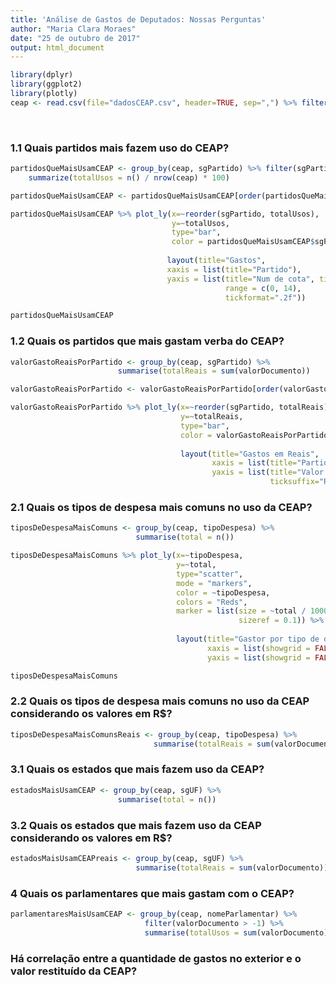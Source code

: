 ```yaml
---
title: 'Análise de Gastos de Deputados: Nossas Perguntas'
author: "Maria Clara Moraes"
date: "25 de outubro de 2017"
output: html_document
---
```


```r
library(dplyr)
library(ggplot2)
library(plotly)
ceap <- read.csv(file="dadosCEAP.csv", header=TRUE, sep=",") %>% filter(sgPartido != "NA")
```

<br>

### 1.1 Quais partidos mais fazem uso do CEAP?

```r
partidosQueMaisUsamCEAP <- group_by(ceap, sgPartido) %>% filter(sgPartido != "NA") %>%
    summarize(totalUsos = n() / nrow(ceap) * 100)

partidosQueMaisUsamCEAP <- partidosQueMaisUsamCEAP[order(partidosQueMaisUsamCEAP$totalUsos), ]

partidosQueMaisUsamCEAP %>% plot_ly(x=~reorder(sgPartido, totalUsos),
                                    y=~totalUsos,
                                    type="bar",
                                    color = partidosQueMaisUsamCEAP$sgPartido) %>%
  
                                   layout(title="Gastos", 
                                   xaxis = list(title="Partido"),
                                   yaxis = list(title="Num de cota", ticksuffix="%",
                                                range = c(0, 14),
                                                tickformat=".2f"))

partidosQueMaisUsamCEAP
```

### 1.2 Quais os partidos que mais gastam verba do CEAP?

``` r
valorGastoReaisPorPartido <- group_by(ceap, sgPartido) %>%
                        summarise(totalReais = sum(valorDocumento))

valorGastoReaisPorPartido <- valorGastoReaisPorPartido[order(valorGastoReaisPorPartido$totalReais), ]

valorGastoReaisPorPartido %>% plot_ly(x=~reorder(sgPartido, totalReais),
                                      y=~totalReais,
                                      type="bar",
                                      color = valorGastoReaisPorPartido$sgPartido) %>%
  
                                      layout(title="Gastos em Reais",
                                             xaxis = list(title="Partido"),
                                             yaxis = list(title="Valor em reais",
                                                          ticksuffix="R$"))
```

### 2.1 Quais os tipos de despesa mais comuns no uso da CEAP?

``` r
tiposDeDespesaMaisComuns <- group_by(ceap, tipoDespesa) %>%
                            summarise(total = n())

tiposDeDespesaMaisComuns %>% plot_ly(x=~tipoDespesa,
                                     y=~total,
                                     type="scatter",
                                     mode = "markers",
                                     color = ~tipoDespesa,
                                     colors = "Reds",
                                     marker = list(size = ~total / 1000, opacity = 0.5,
                                                   sizeref = 0.1)) %>%
              
                                     layout(title="Gastor por tipo de despesa",
                                            xaxis = list(showgrid = FALSE, ticklen = 2),
                                            yaxis = list(showgrid = FALSE, ticklen = 2))

tiposDeDespesaMaisComuns
```

### 2.2 Quais os tipos de despesa mais comuns no uso da CEAP considerando os valores em R$?

```r
tiposDeDespesaMaisComunsReais <- group_by(ceap, tipoDespesa) %>%
                                summarise(totalReais = sum(valorDocumento))


```

### 3.1 Quais os estados que mais fazem uso da CEAP?

```r
estadosMaisUsamCEAP <- group_by(ceap, sgUF) %>%
                        summarise(total = n())
```

### 3.2 Quais os estados que mais fazem uso da CEAP considerando os valores em R$?

```r
estadosMaisUsamCEAPreais <- group_by(ceap, sgUF) %>%
                            summarise(totalReais = sum(valorDocumento))
```

### 4 Quais os parlamentares que mais gastam com o CEAP?

```r
parlamentaresMaisUsamCEAP <- group_by(ceap, nomeParlamentar) %>%
                              filter(valorDocumento > -1) %>%
                              summarise(totalUsos = sum(valorDocumento))
```

### Há correlação entre a quantidade de gastos no exterior e o valor restituído da CEAP?


